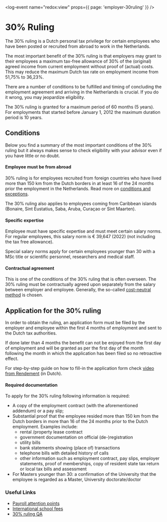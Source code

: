 <log-event name="redox:view" props={{ page: 'employer-30ruling' }} />

# 30% Ruling
The 30% ruling is a Dutch personal tax privilege for certain employees who have been posted or recruited from abroad to work in the Netherlands.

The most important benefit of the 30% ruling is that employers may grant to their employees a maximum tax-free allowance of 30% of the (original) agreed income from current employment without proof of (actual) costs. This may reduce the maximum Dutch tax rate on employment income from 51,75% to 36,23%.

There are a number of conditions to be fulfilled and timing of concluding the employment agreement and arriving in the Netherlands is crucial. If you do it wrong, you may jeopardize eligibility.

The 30% ruling is granted for a maximum period of 60 months (5 years). For employments that started before January 1, 2012 the maximum duration period is 10 years.

## Conditions

Below you find a summary of the most important conditions of the 30% ruling but it always makes sense to check eligibility with your advisor even if you have little or no doubt.

#### Employee must be from abroad
30% ruling is for employees recruited from foreign countries who have lived more than 150 km from the Dutch borders in at least 16 of the 24 months prior the employment in the Netherlands. Read more on [conditions and exceptions](https://www.ttt-group.com/knowledge-base/conditions-of-the-30-ruling/#150km%20condition).

<callout>
    The 30% ruling also applies to employees coming from Caribbean islands (Bonaire, Sint Eustatius, Saba, Aruba, Curaçao or Sint Maarten).
</callout>

#### Specific expertise

Employee must have specific expertise and must meet certain salary norms. For regular employees, this salary norm is € 39,647 (2022) (not including the tax free allowance).

Special salary norms apply for certain employees younger than 30 with a MSc title or scientific personnel, researchers and medical staff.

#### Contractual agreement

This is one of the conditions of the 30% ruling that is often overseen. The 30% ruling must be contractually agreed upon separately from the salary between employer and employee. Generally, the so-called [cost-neutral method](https://www.ttt-group.com/knowledge-base/conditions-of-the-30-ruling/#contractual%20agreement) is chosen.

## Application for the 30% ruling

In order to obtain the ruling, an application form must be filed by the employer and employee within the first 4 months of employment and sent to the Dutch tax authorities.

If done later than 4 months the benefit can not be enjoyed from the first day of employment and will be granted as per the first day of the month following the month in which the application has been filed so no retroactive effect.

For step-by-step guide on how to fill-in the application form check [video from Rendement](https://www.rendement.nl/30-procent-regeling/tools/instructie-aanvragen-30-regeling.html) (in Dutch).

#### Required documentation

To apply for the 30% ruling following information is required:

- A copy of the employment contract (with the aforementioned addendum) or a pay slip;
- Substantial proof that the employee resided more than 150 km from the Dutch borders in more than 16 of the 24 months prior to the Dutch employment. Examples include:
  - rental /property lease contract
  - government documentation on official (de-)registration
  - utility bills
  - bank statements showing (place of) transactions
  - telephone bills with detailed history of calls
  - other information such as employment contract, pay slips, employer statements, proof of memberships, copy of resident state tax return or local tax bills and assessment
- For Masters younger than 30: a confirmation of the University that the employee is regarded as a Master, University doctorate/doctor

### Useful Links
- [Payroll attention points](https://www.ttt-group.com/knowledge-base/payroll-attention-points/)
- [International school fees](https://www.ttt-group.com/knowledge-base/international-school-fees/)
- [30% ruling QA](https://www.rendement.nl/30-procent-regeling/toolbox/zo-past-u-de-30-regeling-correct-toe.html)
